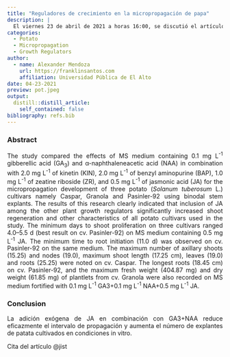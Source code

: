 ```yaml
---
title: "Reguladores de crecimiento en la micropropagación de papa"
description: |
  El viernes 23 de abril de 2021 a horas 16:00, se discutió el artículo de revisión: "Different Plant Growth Regulators on Improvement of Potato (Solanum tuberosum L.) Micropropagation".
categories:
  - Potato
  - Micropropagation
  - Growth Regulators
author:
  - name: Alexander Mendoza
    url: https://franklinsantos.com
    affiliation: Universidad Pública de El Alto
date: 04-23-2021
preview: pot.jpeg
output:
  distill::distill_article:
    self_contained: false
bibliography: refs.bib
---
```


<style>
body {
text-align: justify}
</style>

### Abstract
The study compared the effects of MS medium containing 0.1 mg L^-1^ gibberellic acid (GA~3~) and α-naphthaleneacetic acid (NAA) in combination with 2.0 mg L^-1^ of kinetin (KIN), 2.0 mg L^-1^ of benzyl aminopurine (BAP), 1.0 mg L^-1^ of zeatine riboside (ZR), and 0.5 mg L^-1^ of jasmonic acid (JA) for the micropropagation development of three potato (*Solanum tuberosum* L.) cultivars namely Caspar, Granola and Pasinler-92 using binodal stem explants. The results of this research clearly indicated that inclusion of JA among the other plant growth regulators significantly increased shoot regeneration and other characteristics of all potato cultivars used in the study. The minimum days to shoot proliferation on three cultivars ranged 4.0–5.5 d (best result on cv. Pasinler-92) on MS medium containing 0.5 mg L^-1^ JA. The minimum time to root initiation (11.0 d) was observed on cv. Pasinler-92 on the same medium. The maximum number of axillary shoots (15.25) and nodes (19.0), maximum shoot length (17.25 cm), leaves (19.0) and roots (25.25) were noted on cv. Caspar. The longest roots (18.45 cm) on cv. Pasinler-92, and the maximum fresh weight (404.87 mg) and dry weight (61.85 mg) of plantlets from cv. Granola were also recorded on MS medium fortified with 0.1 mg L^-1^ GA3+0.1 mg L^-1^ NAA+0.5 mg L^-1^ JA.

### Conclusion
La adición exógena de JA en combinación con GA3+NAA reduce eficazmente el intervalo de propagación y aumenta el número de explantes de patata cultivados en condiciones in vitro.

Cita del artículo @jist

